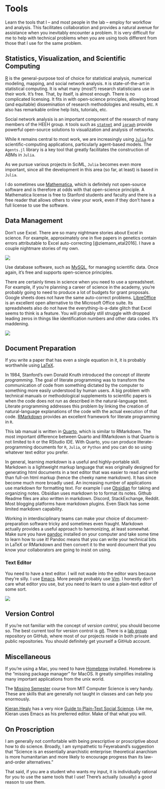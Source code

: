 # Tools {#sec-tools}

Learn the tools that I -- and most people in the lab -- employ for workflow and analysis. This facilitates collaboration and provides a natural avenue for assistance when you inevitably encounter a problem. It is very difficult for me to help with technical problems when you are using tools different from those that I use for the same problem.

## Statistics, Visualization, and Scientific Computing

[R](https://www.r-project.org) is the general-purpose tool of choice for statistical analysis, numerical modeling, mapping, and social network analysis. `R` is state-of-the-art in statistical computing. It is what many (most?) research statisticians use in their work. It's free. That, by itself, is almost enough. There is no complicated licensing. It fits in with open-science principles, allowing broad (and equitable) dissemination of research methodologies and results, etc. `R` also has remarkable online help lists, tutorials, etc.

Social network analysis is an important component of the research of many members of the HEEH group. `R` tools such as [`statnet`](http://www.statnet.org/) and [`igraph`](http://igraph.org/r/) provide powerful open-source solutions to visualization and analysis of networks.

While `R` remains central to most work, we are increasingly using [`Julia`](https://julialang.org/) for scientific-computing applications, particularly agent-based models. The `Agents.jl` library is a key tool that greatly facilitates the construction of ABMs in `Julia`.

As we pursue various projects in SciML, `Julia` becomes even more important, since all the development in this area (so far, at least) is based in `Julia`.

I do sometimes use [Mathematica](https://www.wolfram.com/mathematica/), which is definitely not open-source software and is therefore at odds with that open-science principle. A Mathematica license is free to Stanford students and faculty and there is a free reader that allows others to view your work, even if they don't have a full license to use the software.

## Data Management

Don't use Excel. There are so many nightmare stories about Excel in science. For example, approximately one in five papers in genetics contain errors attributable to Excel auto-correcting [@ziemann_etal2016]. I have a couple nightmare stories of my own.

![](images/excel_dates.jpg)

Use database software, such as [MySQL](https://www.mysql.com/), for managing scientific data. Once again, it's free and supports open-science principles.

There are certainly times in science when you need to use a spreadsheet. For example, if you're planning a career of science in the academy, you're probably going to need to produce a lot of budgets for grant proposals. Google sheets does not have the same auto-correct problems. [LibreOffice](https://www.libreoffice.org/) is an excellent open alternative to the Microsoft Office suite. Its spreadsheets also do not have the everything-is-a-date glitch that Excel seems to think is a feature. You will probably still struggle with dropped leading zeros in things like identification numbers and other data codes. It's maddening.

![](images/incel_excel_fig.jpeg)

## Document Preparation

If you write a paper that has even a single equation in it, it is probably worthwhile using [LaTeX](https://www.latex-project.org/).

In 1984, Stanford's own Donald Knuth introduced the concept of *literate programming*. The goal of literate programming was to transform the communication of code from something dictated by the computer to something more easily understood by human users. A big problem with technical manuals or methodological supplements to scientific papers is when the code does not run as described in the natural-language text. Literate programming addresses this problem by linking the creation of natural-language explanations of the code with the actual execution of that code. [RMarkdown](https://rmarkdown.rstudio.com/) provides an excellent framework for literate programming in `R`.

This lab manual is written in [Quarto](https://quarto.org/), which is similar to RMarkdown. The most important difference between Quarto and RMarkdown is that Quarto is not limited to `R` or the RStudio IDE. With Quarto, you can produce literate-programming documents for `R`, `Julia`, or `Python` and you can do so using whatever text editor you prefer.

In general, learning *markdown* is a useful and highly-portable skill. Markdown is a lightweight markup language that was originally designed for generating html documents in a text editor that was easier to read and write than full-on html markup (hence the cheeky name mark*down*). It has since become much more broadly used. An increasing number of applications use markdown for formatting text. For example I use [Obsidian](https://obsidian.md/) for taking and organizing notes. Obsidian uses markdown to to format its notes. Github Readme files are also written in markdown. Discord, StackExchange, Reddit. Most blogging platforms have markdown plugins. Even Slack has some limited markdown capability.

Working in interdisciplinary teams can make your choice of document-preparation software tricky and sometimes even fraught. Markdown actually provides a useful approach to harmonizing, at least somewhat. Make sure you have [pandoc](https://pandoc.org/) installed on your computer and take some time to learn how to use it! Pandoc means that you can write your technical bits in LaTeX or RMarkdown and then convert it to the word document that you know your collaborators are going to insist on using.

### Text Editor

You need to have a text editor. I will not wade into the editor wars because they're silly. I use [Emacs](https://www.gnu.org/software/emacs/). More people probably use [Vim](https://www.vim.org/). I honestly don't care what editor you use, but you need to learn to use a plain-text editor of some sort.

![](https://imgs.xkcd.com/comics/real_programmers.png)

## Version Control

If you're not familiar with the concept of *version control*, you should become so. The best current tool for version control is [git](https://git-scm.com/). There is a [lab group](https://github.com/eehh-stanford) repository on GitHub, where most of our projects reside in both private and public repositories. You should definitely get yourself a GitHub account.

## Miscellaneous

If you're using a Mac, you need to have [Homebrew](https://brew.sh/) installed. Homebrew is the "missing package manager" for MacOS. It greatly simplifies installing many important applications from the unix world.

The [Missing Semester](https://missing.csail.mit.edu/) course from MIT Computer Science is very handy. These are skills that are generally not taught in classes and can help you enormously.

[Kieran Healy](https://kieranhealy.org/) has a very nice [Guide to Plain-Text Social Science](https://plain-text.co/). Like me, Kieran uses Emacs as his preferred editor. Make of that what you will.

## On Proscription

I am generally not comfortable with being prescriptive or proscriptive about how to do science. Broadly, I am sympathetic to Feyeraband's suggestion that "Science is an essentially anarchistic enterprise: theoretical anarchism is more humanitarian and more likely to encourage progress than its law-and-order alternatives."

That said, if you are a student who wants my input, it is individually rational for you to use the same tools that I use! There's actually (usually) a good reason to use them.
